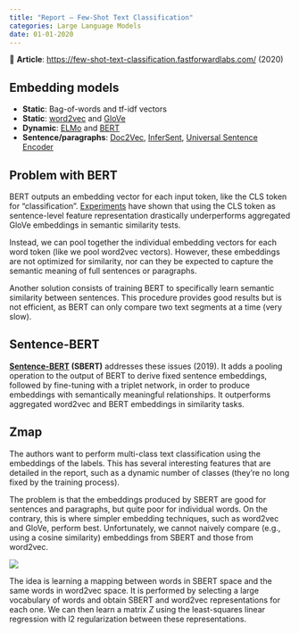 ```yaml
---
title: "Report – Few-Shot Text Classification"
categories: Large Language Models
date: 01-01-2020
---
```


📝 **Article**: [https://few-shot-text-classification.fastforwardlabs.com/](https://few-shot-text-classification.fastforwardlabs.com/) (2020)

## Embedding models

* **Static**: Bag-of-words and tf-idf vectors
* **Static**: [word2vec](https://arxiv.org/pdf/1301.3781.pdf) and [GloVe](https://nlp.stanford.edu/projects/glove/)
* **Dynamic**: [ELMo](https://arxiv.org/pdf/1802.05365.pdf) and [BERT](https://arxiv.org/abs/1810.04805)
* **Sentence/paragraphs**: [Doc2Vec](https://arxiv.org/pdf/1405.4053.pdf), [InferSent](https://arxiv.org/pdf/1705.02364.pdf), [Universal Sentence Encoder](https://arxiv.org/pdf/1803.11175.pdf)

## Problem with BERT

BERT outputs an embedding vector for each input token, like the CLS token for “classification”. [Experiments](https://arxiv.org/pdf/1908.10084.pdf) have shown that using the CLS token as sentence-level feature representation drastically underperforms aggregated GloVe embeddings in semantic similarity tests.

Instead, we can pool together the individual embedding vectors for each word token (like we pool word2vec vectors). However, these embeddings are not optimized for similarity, nor can they be expected to capture the semantic meaning of full sentences or paragraphs.

Another solution consists of training BERT to specifically learn semantic similarity between sentences. This procedure provides good results but is not efficient, as BERT can only compare two text segments at a time (very slow).

## Sentence-BERT

**[Sentence-BERT](https://arxiv.org/abs/1908.10084) (SBERT)** addresses these issues (2019). It adds a pooling operation to the output of BERT to derive fixed sentence embeddings, followed by fine-tuning with a triplet network, in order to produce embeddings with semantically meaningful relationships. It outperforms aggregated word2vec and BERT embeddings in similarity tasks. 

## Zmap

The authors want to perform multi-class text classification using the embeddings of the labels. This has several interesting features that are detailed in the report, such as a dynamic number of classes (they're no long fixed by the training process).

The problem is that the embeddings produced by SBERT are good for sentences and paragraphs, but quite poor for individual words. On the contrary, this is where simpler embedding techniques, such as word2vec and GloVe, perform best. Unfortunately, we cannot naively compare (e.g., using a cosine similarity) embeddings from SBERT and those from word2vec.

![](https://i.imgur.com/XJe8FVV.png)

The idea is learning a mapping between words in SBERT space and the same words in word2vec space. It is performed by selecting a large vocabulary of words and obtain SBERT and word2vec representations for each one. We can then learn a matrix $Z$ using the least-squares linear regression with l2 regularization between these representations.
